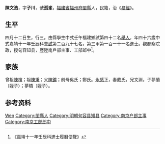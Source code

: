 {{Otheruses|other=名为陈文浩的其他人物|陈文浩}}
{{明清人物信息框
| 姓名 = 陳文浩
| 原名 =
| 圖片名稱= 
| 圖片大小 =
| 圖片說明 = 
| 最高職務 =
| 國家 = 大明 
| 爵位 =
| 籍貫 = [[福建省|福建省]][[福州府|福州府]][[閩縣|閩縣]]
| 族裔 = 
| 旗籍 = 
| 字號 = 
| 諡號 =
| 出生日期 = 四月十二日
| 出生地點 =
| 逝世日期 = 
| 逝世地點 =
| 墓葬 =
| 配偶 = 戴氏
| 親屬 = 曾祖[[陳檜|陳檜]]，祖[[陳秉|陳秉]]，父[[陳鑛|陳鑛]]，前母吳氏；鄭氏
| 出身 =
* 嘉靖元年壬午科舉人
* 嘉靖十一年壬辰科進士
| 經歷 =
| 著作 = 
}}
'''陳文浩'''{{BD|1487年||1546年||}}，字'''子川'''，號'''孤峯'''，[[福建省|福建省]][[福州府|福州府]][[閩縣|閩縣]]人，民籍，治《[[易經|易經]]》。

== 生平 ==
四月十二日生，行三。由縣學生中式壬午福建鄉試第四十二名[[舉人|舉人]]，年四十六歲中式嘉靖十一年壬辰科[[會試|會試]]第二百九十七名，第三甲第一百一十一名進士。觀都察院政，授句容知县，歷陞南戶部主事、工部郎中<ref>《嘉靖十一年壬辰科進士履曆便覽》</ref>。

== 家族 ==
曾祖[[陳檜|陳檜]]；祖[[陳秉|陳秉]]；父[[陳鑛|陳鑛]]；前母吳氏；鄭氏。[[永感下|永感下]]，妻戴氏，兄文淵，子夢蘭（姪子）；夢橋（姪子）。

== 参考资料 ==
{{reflist}}

{{嘉靖十一年壬辰科殿试金榜}}

{{Authority control}}

{{DEFAULTSORT:Chen陈}}
[[Category:陈姓|Wen]]
[[Category:閩縣人|Category:閩縣人]]
[[Category:明朝句容县知县|Category:明朝句容县知县]]
[[Category:南京户部主事|Category:南京户部主事]]
[[Category:南京工部郎中|Category:南京工部郎中]]

{{明朝人物小作品}}